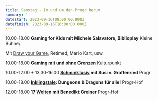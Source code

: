 ```yaml
---
title: Samstag - Im und um den Progr herum
summary: ''
datestart: 2023-09-16T08:00:00.000Z
datefinish: 2023-09-16T16:00:00.000Z
---
```


10.00-18.00 **Gaming for Kids mit Michele Salavatore, Biblioplay**   Kleine Bühne\

Mit [Draw your Game](https://playbern.ch/posts/OSMO-und-Draw-your-Game), Retimed, Mario Kart, usw.

10.00-18.00 **[Gaming mit und ohne Grenzen](https://playbern.ch/posts/Barrieren-in-Games-und-wie-sie-verhindert-werden-knnen)**   Kulturpunkt

10.00-12.00   +   13.30-16.00  **[Schminklusiv](https://playbern.ch/admin/index.html#/~/posts/Schminklusiv--schminken-fr-alle "Schminklusiv") mit Susi v. Graffenried**			Progr

10.00-18.00	**[Inklingstale](https://playbern.ch/posts/InklingsTale): Dungeons & Dragons für alle!** 	Progr-Hof

12.00-18.00	**[17 Welten](https://playbern.ch/posts/17-Welten---Agentur-fr-Universalreisen-und-andere-Spaziergnge) mit Benedikt Greiner** 			Progr-Hof
